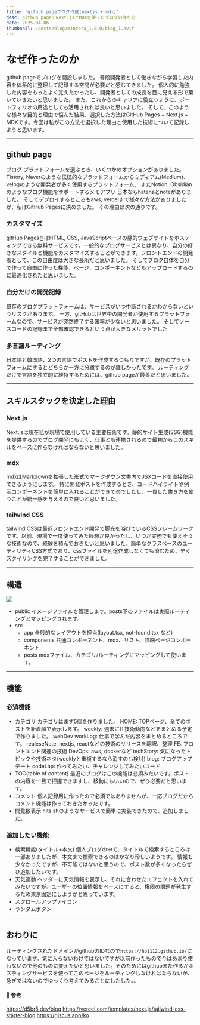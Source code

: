 ```yaml
---
title: 'github pageブログ作成(nextjs + mdx)'
desc: github pageでNext.jsとMDXを使ったブログの作り方
date: 2025-04-06
thumbnail: /posts/blog/mintora_1.0.0/blog_1.avif
---
```


<h1>なぜ作ったのか</h1>

github pageでブログを開設しました。
普段開発者として働きながら学習した内容を体系的に整理して記録する空間が必要だと感じてきました。
個人的に勉強した内容をもっとよく覚えたかったし、開発者としての成長を目に見える形で築いていきたいと思いました。
また、これからのキャリアに役立つように、ポートフォリオの用途としても活用されれば良いと思いました。
そして、このような様々な目的と理由で悩んだ結果、選択した方法はGitHub Pages + Next.js + MDXです。今回は私がこの方法を選択した理由と使用した技術について記録しようと思います。

---
## github page
ブログ プラットフォームを選ぶとき、いくつかのオプションがありました。
Tistory, Naverのような伝統的なプラットフォームからミディアム(Medium)、 velogのような開発者が多く使用するプラットフォーム、 またNotion, Obsidianのようなブログ機能をサポートするメモアプリ
日本ならhatenaとnoteがありました。
そしてデプロイするところもaws, vercelまで様々な方法がありましたが、私はGitHub Pagesに決めました。 その理由は次の通りです。

### カスタマイズ
gitHub Pages는はHTML, CSS, JavaScriptベースの静的ウェブサイトをホスティングできる無料サービスです。一般的なブログサービスとは異なり、自分の好きなスタイルと機能をカスタマイズすることができます。フロントエンドの開発者として、この自由度は大きな長所だと思いました。
そしてブログ自体を自分で作って自由に作った機能、ページ、コンポーネントなどもアップロードするのに最適化されたと思いました。

### 自分だけの開発記録
既存のブログプラットフォームは、サービスがいつ中断されるかわからないというリスクがあります。 一方、gitHubは世界中の開発者が使用するプラットフォームなので、サービスが突然終了する確率が少ないと思いました。
そしてソースコードの記録まで全部確認できるという点が大きなメリットでした

### 多言語ルーティング
日本語と韓国語、2つの言語でポストを作成するつもりですが、既存のプラットフォームにするとどちらか一方に分離するのが難しかったです。
ルーティングだけで言語を独立的に維持するためには、github pageが最善だと思いました。

---
## スキルスタックを決定した理由
### Next.js
Next.jsは現在私が現場で使用している主要技術です。静的サイト生成(SSG)機能を提供するのでブログ開発にもよく、仕事とも連携されるので最初からこのスキルをベースに作らなければならないと思いました。

### mdx
mdxはMarkdownを拡張した形式でマークダウン文書内でJSXコードを直接使用できるようにします。 特に開発ポストを作成するとき、コードハイライトや例示コンポーネントを簡単に入れることができて楽でしたし、一貫した書き方を使うことが統一感を与えるので良いと思いました。

### tailwind CSS
tailwind CSSは最近フロントエンド開発で脚光を浴びているCSSフレームワークです。以前、現場で一度使ってみた経験が良かったし、いつか実務でも使えそうな技術なので、経験を積んでおきたいと思いました。簡単なクラスベースのユーティリティCSS方式であり、cssファイルを別途作成しなくても済むため、早くスタイリングを完了することができました。

---
## 構造
![](/posts/blog/mintora_1.0.0/directory.avif)
- public
  イメージファイルを管理します。posts下のファイルは実際ルーティングとマッピングされます。
- src
  - app
  全般的なレイアウトを担当(layout.tsx, not-found.tsx など)
  - components
  共通コンポーネント、mdx、リスト、詳細ページコンポーネント
  - posts
  mdxファイル、カテゴリ/ルーティングにマッピングして使います。

---
## 機能
### 必須機能
- カテゴリ
  カテゴリはまず5個を作りました。
  HOME: TOPページ、全てのポストを新着順で表示します。
  weekly: 週末にIT技術動向などをまとめる予定で作りました。
  webDev
    workLog: 仕事で学んだ内容をまとめるところです。
    realeseNote: nextjs, reactなどの技術のリリースを翻訳、整理
    FE: フロントエンド関連の技術
    DevOps: aws, dockerなど
    techStory: 気になったトピックや技術ネタ(weeklyと重複するなら消すのも検討)
  blog: ブログアップデート
  codeLap: 作ってみたい、チャレンジしてみたいコード
- TOC(table of content)
  最近のブログはこの機能は必須みたいです。ポストの内容を一目で把握できますし、移動にもいいので、ぜひ必要だと思います。
- コメント
  個人記録用に作ったので必須ではありませんが、一応ブログだからコメント機能は作っておきたかったです。
- 閲覧数表示
  hits.shのようなサービスで簡単に実装できたので、追加しました。

### 追加したい機能
- 検索機能(タイトル+本文)
  個人ブログの中で、タイトルで検索するところは一部ありましたが、本文まで検索できるのはかなり珍しいようです。
  情報も少なかったですが、不可能ではないと思うので、ポスト数が多くなったらぜひ追加したいです。
- 天気連動
  ヘッダーに天気情報を表示し、それに合わせたエフェクトを入れてみたいですが。ユーザーの位置情報をベースにすると、権限の問題が発生するため東京固定にしようかと思っています。
- スクロールアップアイコン
- ランダムボタン

---

## おわりに
ルーティングされたドメインがgithubのIDなので`https://ho1112.github.io/`になっています。気に入らないわけではないですが以前作ったもので今はあまり使わないので他のものに変えたいと思いました。そのためにはgithubまた作るかホスティングサービスを使ってこのページをルーティングしなければならないが、急ぎではないのでゆっくり考えてみることにしたした。。

#### 🔗 参考
https://d5br5.dev/blog
https://vercel.com/templates/next.js/tailwind-css-starter-blog
https://giscus.app/ko

